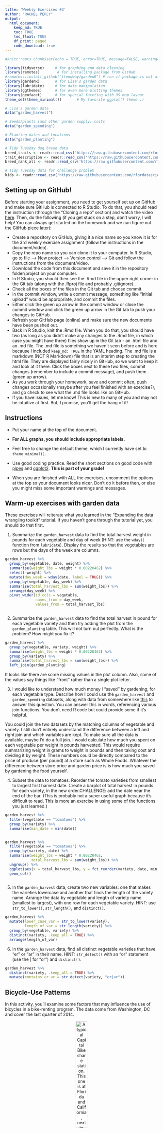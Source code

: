 ```yaml
---
title: 'Weekly Exercises #3'
author: "RACHEL PERCY"
output: 
  html_document:
    keep_md: TRUE
    toc: TRUE
    toc_float: TRUE
    df_print: paged
    code_download: true
---
```



```r
#knitr::opts_chunk$set(echo = TRUE, error=TRUE, message=FALSE, warning=FALSE)
```

```r
library(tidyverse)     # for graphing and data cleaning
library(remotes)        # for installing package from GitHub
#remotes::install_github("llendway/gardenR") # run if package is not already installed
library(gardenR)       # for Lisa's garden data
library(lubridate)     # for date manipulation
library(ggthemes)      # for even more plotting themes
library(geofacet)      # for special faceting with US map layout
theme_set(theme_minimal())       # My favorite ggplot() theme :)
```

```r
# Lisa's garden data
data("garden_harvest")

# Seeds/plants (and other garden supply) costs
data("garden_spending")

# Planting dates and locations
data("garden_planting")

# Tidy Tuesday dog breed data
breed_traits <- readr::read_csv('https://raw.githubusercontent.com/rfordatascience/tidytuesday/master/data/2022/2022-02-01/breed_traits.csv')
trait_description <- readr::read_csv('https://raw.githubusercontent.com/rfordatascience/tidytuesday/master/data/2022/2022-02-01/trait_description.csv')
breed_rank_all <- readr::read_csv('https://raw.githubusercontent.com/rfordatascience/tidytuesday/master/data/2022/2022-02-01/breed_rank.csv')

# Tidy Tuesday data for challenge problem
kids <- readr::read_csv('https://raw.githubusercontent.com/rfordatascience/tidytuesday/master/data/2020/2020-09-15/kids.csv')
```

## Setting up on GitHub!

Before starting your assignment, you need to get yourself set up on GitHub and make sure GitHub is connected to R Studio. To do that, you should read the instruction (through the "Cloning a repo" section) and watch the video [here](https://github.com/llendway/github_for_collaboration/blob/master/github_for_collaboration.md). Then, do the following (if you get stuck on a step, don't worry, I will help! You can always get started on the homework and we can figure out the GitHub piece later):

* Create a repository on GitHub, giving it a nice name so you know it is for the 3rd weekly exercise assignment (follow the instructions in the document/video).  
* Copy the repo name so you can clone it to your computer. In R Studio, go to file --> New project --> Version control --> Git and follow the instructions from the document/video.  
* Download the code from this document and save it in the repository folder/project on your computer.  
* In R Studio, you should then see the .Rmd file in the upper right corner in the Git tab (along with the .Rproj file and probably .gitignore).  
* Check all the boxes of the files in the Git tab and choose commit.  
* In the commit window, write a commit message, something like "Initial upload" would be appropriate, and commit the files.  
* Either click the green up arrow in the commit window or close the commit window and click the green up arrow in the Git tab to push your changes to GitHub.  
* Refresh your GitHub page (online) and make sure the new documents have been pushed out.  
* Back in R Studio, knit the .Rmd file. When you do that, you should have two (as long as you didn't make any changes to the .Rmd file, in which case you might have three) files show up in the Git tab - an .html file and an .md file. The .md file is something we haven't seen before and is here because I included `keep_md: TRUE` in the YAML heading. The .md file is a markdown (NOT R Markdown) file that is an interim step to creating the html file. They are displayed fairly nicely in GitHub, so we want to keep it and look at it there. Click the boxes next to these two files, commit changes (remember to include a commit message), and push them (green up arrow).  
* As you work through your homework, save and commit often, push changes occasionally (maybe after you feel finished with an exercise?), and go check to see what the .md file looks like on GitHub.  
* If you have issues, let me know! This is new to many of you and may not be intuitive at first. But, I promise, you'll get the hang of it! 



## Instructions 

* Put your name at the top of the document. 

* **For ALL graphs, you should include appropriate labels.** 

* Feel free to change the default theme, which I currently have set to `theme_minimal()`. 

* Use good coding practice. Read the short sections on good code with [pipes](https://style.tidyverse.org/pipes.html) and [ggplot2](https://style.tidyverse.org/ggplot2.html). **This is part of your grade!**

* When you are finished with ALL the exercises, uncomment the options at the top so your document looks nicer. Don't do it before then, or else you might miss some important warnings and messages.


## Warm-up exercises with garden data

These exercises will reiterate what you learned in the "Expanding the data wrangling toolkit" tutorial. If you haven't gone through the tutorial yet, you should do that first.

  1. Summarize the `garden_harvest` data to find the total harvest weight in pounds for each vegetable and day of week (HINT: use the `wday()` function from `lubridate`). Display the results so that the vegetables are rows but the days of the week are columns.

```r
garden_harvest %>% 
  group_by(vegetable, date, weight) %>%
  summarise(weight_lbs = weight * 0.00220462) %>% 
  select(-weight) %>% 
  mutate(day_week = wday(date, label = TRUE)) %>% 
  group_by(vegetable, day_week) %>% 
  summarise(total_harvest_lbs = sum(weight_lbs)) %>% 
  arrange(day_week) %>% 
  pivot_wider(id_cols = vegetable,
              names_from = day_week,
              values_from = total_harvest_lbs)
  

```

  2. Summarize the `garden_harvest` data to find the total harvest in pound for each vegetable variety and then try adding the plot from the `garden_planting` table. This will not turn out perfectly. What is the problem? How might you fix it?

```r
garden_harvest %>% 
  group_by(vegetable, variety, weight) %>% 
  summarise(weight_lbs = weight * 0.00220462) %>% 
  group_by(variety) %>% 
  summarise(total_harvest_lbs = sum(weight_lbs)) %>% 
  left_join(garden_planting)
```

It looks like there are some missing values in the plot column. Also, some of the values say things like "front" rather than a single plot letter.
 
 
  3. I would like to understand how much money I "saved" by gardening, for each vegetable type. Describe how I could use the `garden_harvest` and `garden_spending` datasets, along with data from somewhere like [this](https://products.wholefoodsmarket.com/search?sort=relevance&store=10542) to answer this question. You can answer this in words, referencing various join functions. You don't need R code but could provide some if it's helpful.
  
You could join the two datasets by the matching columns of vegetable and variety. I still don't entirely understand the difference between a left and right join and which variables are kept. To make sure all the data is available, maybe I'd do a full join. I would calculate how much you spent on each vegetable per weight in pounds harvested. This would require summarizing weight in grams to weight in pounds and then taking cost and dividing it by weight. These numbers could be directly compared to the price of produce (per pound) at a store such as Whole Foods. Whatever the difference between store price and garden price is is how much you saved by gardening the food yourself.
  

  4. Subset the data to tomatoes. Reorder the tomato varieties from smallest to largest first harvest date. Create a barplot of total harvest in pounds for each variety, in the new order.CHALLENGE: add the date near the end of the bar. (This is probably not a super useful graph because it's difficult to read. This is more an exercise in using some of the functions you just learned.)

```r
garden_harvest %>% 
  filter(vegetable == "tomatoes") %>% 
  group_by(variety) %>% 
  summarise(min_date = min(date)) 
  

garden_harvest %>% 
  filter(vegetable == "tomatoes") %>% 
  group_by(variety, date) %>% 
  summarise(weight_lbs = weight * 0.00220462,
            total_harvest_lbs = sum(weight_lbs)) %>% 
  ungroup() %>% 
  ggplot(aes(x = total_harvest_lbs, y = fct_reorder(variety, date, min, .desc = TRUE))) +
  geom_col()
  
```

  5. In the `garden_harvest` data, create two new variables: one that makes the varieties lowercase and another that finds the length of the variety name. Arrange the data by vegetable and length of variety name (smallest to largest), with one row for each vegetable variety. HINT: use `str_to_lower()`, `str_length()`, and `distinct()`.
  
```r
garden_harvest %>% 
  mutate(lower_case_var = str_to_lower(variety),
         length_of_var = str_length(variety)) %>% 
  group_by(vegetable, variety) %>% 
  distinct(variety, .keep_all = TRUE) %>% 
  arrange(length_of_var)
```

  6. In the `garden_harvest` data, find all distinct vegetable varieties that have "er" or "ar" in their name. HINT: `str_detect()` with an "or" statement (use the | for "or") and `distinct()`.

```r
garden_harvest %>% 
  distinct(variety, .keep_all = TRUE) %>% 
  mutate(contains_er_ar = str_detect(variety, "er|ar"))
```


## Bicycle-Use Patterns

In this activity, you'll examine some factors that may influence the use of bicycles in a bike-renting program.  The data come from Washington, DC and cover the last quarter of 2014.

<center>

![A typical Capital Bikeshare station. This one is at Florida and California, next to Pleasant Pops.](https://www.macalester.edu/~dshuman1/data/112/bike_station.jpg){width="30%"}


![One of the vans used to redistribute bicycles to different stations.](https://www.macalester.edu/~dshuman1/data/112/bike_van.jpg){width="30%"}

</center>

Two data tables are available:

- `Trips` contains records of individual rentals
- `Stations` gives the locations of the bike rental stations

Here is the code to read in the data. We do this a little differently than usual, which is why it is included here rather than at the top of this file. To avoid repeatedly re-reading the files, start the data import chunk with `{r cache = TRUE}` rather than the usual `{r}`.

```r
data_site <- 
  "https://www.macalester.edu/~dshuman1/data/112/2014-Q4-Trips-History-Data.rds" 
Trips <- readRDS(gzcon(url(data_site)))
Stations<-read_csv("http://www.macalester.edu/~dshuman1/data/112/DC-Stations.csv")
```

**NOTE:** The `Trips` data table is a random subset of 10,000 trips from the full quarterly data. Start with this small data table to develop your analysis commands. **When you have this working well, you should access the full data set of more than 600,000 events by removing `-Small` from the name of the `data_site`.**

### Temporal patterns

It's natural to expect that bikes are rented more at some times of day, some days of the week, some months of the year than others. The variable `sdate` gives the time (including the date) that the rental started. Make the following plots and interpret them:

  7. A density plot, which is a smoothed out histogram, of the events versus `sdate`. Use `geom_density()`. 
  
```r
Trips %>% 
  ggplot(aes(x = sdate)) +
  geom_density(fill = "violet") +
  labs(x = "", y = "", title = "Density of Bike Ridership Over Time of Year") +
  theme(axis.text.y = element_blank())
```
  
  8. A density plot of the events versus time of day.  You can use `mutate()` with `lubridate`'s  `hour()` and `minute()` functions to extract the hour of the day and minute within the hour from `sdate`. Hint: A minute is 1/60 of an hour, so create a variable where 3:30 is 3.5 and 3:45 is 3.75.
  
```r
Trips %>% 
  mutate(hr_day = hour(sdate),
         min_day = ((minute(sdate))/60),
         hr_min = hr_day + min_day) %>% 
  ggplot(aes(x = hr_min)) +
  geom_density(fill = "violet") + 
  labs(x = "", y = "", title = "Density of Bike Ridership Over Time of Day") +
  theme(axis.text.y = element_blank())
```
  
  9. A bar graph of the events versus day of the week. Put day on the y-axis.
  
```r
Trips %>% 
  mutate(day_of_week = wday(sdate, label = TRUE)) %>% 
  ggplot(aes(y = fct_rev(day_of_week))) +
  geom_bar(fill = "violet") +
  labs(x = "", y = "", title = "Total Bike Ridership Over the Week")
```
  
  10. Facet your graph from exercise 8. by day of the week. Is there a pattern?
  
```r
Trips %>% 
  mutate(hr_day = hour(sdate),
         min_day = ((minute(sdate))/60),
         hr_min = hr_day + min_day,
         day_of_week = wday(sdate, label = TRUE)) %>% 
  ggplot(aes(x = hr_min)) +
  geom_density(fill = "violet") +
  facet_wrap(~ day_of_week) +
  labs(x = "Time of Day", y = "", title = "Density of Bike Ridership During the Day for Different Days of the Week")
```

Yes, it looks like on weekdays there are two peaks in bike ridership. These peaks correspond with rush hour to and from work. On the weekends, there is only one peak and that is mostly in the afternoon. Perhaps people are enjoying sleeping in on the weekends and that is why we don't see bike ridership peak in the mornings on weekends. 
  
  
The variable `client` describes whether the renter is a regular user (level `Registered`) or has not joined the bike-rental organization (`Causal`). The next set of exercises investigate whether these two different categories of users show different rental behavior and how `client` interacts with the patterns you found in the previous exercises. 

  11. Change the graph from exercise 10 to set the `fill` aesthetic for `geom_density()` to the `client` variable. You should also set `alpha = .5` for transparency and `color=NA` to suppress the outline of the density function.
  
```r
Trips %>% 
  mutate(hr_day = hour(sdate),
         min_day = ((minute(sdate))/60),
         hr_min = hr_day + min_day,
         day_of_week = wday(sdate, label = TRUE)) %>% 
  ggplot(aes(x = hr_min)) +
  geom_density(mapping = aes(fill = client), 
               alpha = 0.5, 
               color = NA) +
  facet_wrap(~ day_of_week)
```

  12. Change the previous graph by adding the argument `position = position_stack()` to `geom_density()`. In your opinion, is this better or worse in terms of telling a story? What are the advantages/disadvantages of each?
  
```r
Trips %>% 
  mutate(hr_day = hour(sdate),
         min_day = ((minute(sdate))/60),
         hr_min = hr_day + min_day,
         day_of_week = wday(sdate, label = TRUE)) %>% 
  ggplot(aes(x = hr_min)) +
  geom_density(mapping = aes(fill = client), 
               alpha = 0.5, 
               color = NA, 
               position = position_stack()) +
  facet_wrap(~ day_of_week)
```
  
I prefer the non-stack positioning. One advantage is that you can see better when casual riders and registered riders are overlapping. This is helpful if you want to know the patterns of each client. One disadvantage is that the overlapping of colors can make the graph a bit harder to read. One advantage of the stacked graphs is that it is easier to tell what proportion of riders at a certain time are casual versus registered. A disadvantage is that it's hard to tell when the proportion of casual versus registered riders is the same. 
  
  
  13. In this graph, go back to using the regular density plot (without `position = position_stack()`). Add a new variable to the dataset called `weekend` which will be "weekend" if the day is Saturday or Sunday and  "weekday" otherwise (HINT: use the `ifelse()` function and the `wday()` function from `lubridate`). Then, update the graph from the previous problem by faceting on the new `weekend` variable. 
  
```r
Trips %>% 
  mutate(hr_day = hour(sdate),
         min_day = ((minute(sdate))/60),
         hr_min = hr_day + min_day,
         day_of_week = wday(sdate),
         weekend = ifelse(day_of_week == 1 | day_of_week == 7, "weekend", "weekday")) %>% 
  ggplot(aes(x = hr_min)) +
  geom_density(mapping = aes(fill = client), 
               alpha = 0.5, 
               color = NA) +
  facet_wrap(~ weekend)
  
```
  
  14. Change the graph from the previous problem to facet on `client` and fill with `weekday`. What information does this graph tell you that the previous didn't? Is one graph better than the other?
  
```r
Trips %>% 
  mutate(hr_day = hour(sdate),
         min_day = ((minute(sdate))/60),
         hr_min = hr_day + min_day,
         day_of_week = wday(sdate),
         weekend = ifelse(day_of_week == 1 | day_of_week == 7, "weekend", "weekday")) %>% 
  ggplot(aes(x = hr_min)) +
  geom_density(mapping = aes(fill = weekend), 
               alpha = 0.5, 
               color = NA) +
  facet_wrap(~ client)
```
  
This graph is useful if your main focus in understanding how casual versus registered riders differ in their weekday versus weekend bike usage. The big takeaways from this graph is that casual riders use bikes during mid-day regardless if it is a weekday or a weekend. That would help an organization know how to best cater to the casual ridership, such as ensuring that any broken bikes are fixed by around 10 am. Personally, I prefer the graphs faceted by weekday/weekend because it is easier to see total ridership for a time of day.   
  
### Spatial patterns

  15. Use the latitude and longitude variables in `Stations` to make a visualization of the total number of departures from each station in the `Trips` data. Use either color or size to show the variation in number of departures. We will improve this plot next week when we learn about maps!
  
```r
Trips %>% 
  group_by(sstation) %>% 
  summarise(trips_from_station = n()) %>% 
  left_join(Stations,
            by = c("sstation" = "name")) %>% 
  ggplot(aes(x = lat, 
             y = long, 
             color = trips_from_station)) +
  geom_point()
  
```
  
  16. Only 14.4% of the trips in our data are carried out by casual users. Create a plot that shows which area(s) have stations with a much higher percentage of departures by casual users. What patterns do you notice? (Again, we'll improve this next week when we learn about maps).
  
```r
Trips %>% 
  group_by(sstation, client) %>% 
  summarise(trips_from_station = n()) %>% 
  group_by(sstation) %>% 
  mutate(rider_percentage = trips_from_station/sum(trips_from_station)) %>%
  left_join(Stations,
            by = c("sstation" = "name")) %>% 
  ggplot(aes(x = lat, y = long, color = rider_percentage)) +
  geom_point()
```
  
**DID YOU REMEMBER TO GO BACK AND CHANGE THIS SET OF EXERCISES TO THE LARGER DATASET? IF NOT, DO THAT NOW.**

## Dogs!

In this section, we'll use the data from 2022-02-01 Tidy Tuesday. If you didn't use that data or need a little refresher on it, see the [website](https://github.com/rfordatascience/tidytuesday/blob/master/data/2022/2022-02-01/readme.md).

  17. The final product of this exercise will be a graph that has breed on the y-axis and the sum of the numeric ratings in the `breed_traits` dataset on the x-axis, with a dot for each rating. First, create a new dataset called `breed_traits_total` that has two variables -- `Breed` and `total_rating`. The `total_rating` variable is the sum of the numeric ratings in the `breed_traits` dataset (we'll use this dataset again in the next problem). Then, create the graph just described. Omit Breeds with a `total_rating` of 0 and order the Breeds from highest to lowest ranked. You may want to adjust the `fig.height` and `fig.width` arguments inside the code chunk options (eg. `{r, fig.height=8, fig.width=4}`) so you can see things more clearly - check this after you knit the file to assure it looks like what you expected.

```r
breed_traits_total <- breed_traits %>% 
  select(-`Coat Type`, -`Coat Length`) %>% 
  group_by(Breed) %>% 
  pivot_longer(!Breed,
               names_to = "traits",
               values_to = "rating") %>% 
  group_by(Breed) %>% 
  summarise(total_rating = sum(rating)) 


breed_traits_total %>% 
  filter(total_rating > 0) %>% 
  ggplot(aes(x = total_rating, y = fct_reorder(Breed, total_rating))) +
  geom_point()

```

  18. The final product of this exercise will be a graph with the top-20 dogs in total ratings (from previous problem) on the y-axis, year on the x-axis, and points colored by each breed's ranking for that year (from the `breed_rank_all` dataset). The points within each breed will be connected by a line, and the breeds should be arranged from the highest median rank to lowest median rank ("highest" is actually the smallest numer, eg. 1 = best). After you're finished, think of AT LEAST one thing you could you do to make this graph better. HINTS: 1. Start with the `breed_rank_all` dataset and pivot it so year is a variable. 2. Use the `separate()` function to get year alone, and there's an extra argument in that function that can make it numeric. 3. For both datasets used, you'll need to `str_squish()` Breed before joining. 
  
```r
breed_rank_all %>% 
  pivot_longer(cols = starts_with("20"),
               names_to = "year",
               values_to = "total_ranking") %>% 
  separate(year, into = c("year", "rank"), convert = TRUE) %>% 
  mutate(breed_str = str_squish(Breed)) %>% 
  inner_join(breed_traits_total %>%
               mutate(breed_str = str_squish(Breed)) %>% 
               slice_max(n = 20, order_by = total_rating),
             by = "breed_str") %>% 
  ggplot(aes(x = year, y = fct_rev(fct_reorder(breed_str, total_ranking, median)), color = total_ranking)) +
  geom_point() +
  geom_line() +
  labs(x = "",
       y = "",
       title = "Top 20 Dog Breeds by Total Ranking")

```
One thing that could make this graph more easily readible is if the color scale had a wider spectrum so that you could distinguish different rankings more easily.   
  
  
  19. Create your own! Requirements: use a `join` or `pivot` function (or both, if you'd like), a `str_XXX()` function, and a `fct_XXX()` function to create a graph using any of the dog datasets. One suggestion is to try to improve the graph you created for the Tidy Tuesday assignment. If you want an extra challenge, find a way to use the dog images in the `breed_rank_all` file - check out the `ggimage` library and [this resource](https://wilkelab.org/ggtext/) for putting images as labels.
  

  
```r
breed_final <- breed_rank_all %>% 
  select(Breed, `2020 Rank`) %>% 
  inner_join(breed_traits ,
            by = "Breed") %>% 
  select(Breed, `2020 Rank`, `Openness To Strangers`) %>% 
  mutate(breed_length = str_length(Breed))

breed_final %>% 
  ggplot(aes(x =  breed_length, y = `2020 Rank`, color = `Openness To Strangers`)) +
  geom_point() +
  geom_jitter() +
  geom_smooth(method = lm)
```
  
It appears that the 2020 ranking is, contrary to popular belief, not dependent on length of the breed name and rating of openness to strangers. Who woulda thought?? :)
  
## GitHub link

  20. Below, provide a link to your GitHub page with this set of Weekly Exercises. Specifically, if the name of the file is 03_exercises.Rmd, provide a link to the 03_exercises.md file, which is the one that will be most readable on GitHub.
  
<https://github.com/rachelpercy/2022_02_exercise_3>

## Challenge problem! 

This problem uses the data from the Tidy Tuesday competition this week, `kids`. If you need to refresh your memory on the data, read about it [here](https://github.com/rfordatascience/tidytuesday/blob/master/data/2020/2020-09-15/readme.md). 

  21. In this exercise, you are going to try to replicate the graph below, created by Georgios Karamanis. I'm sure you can find the exact code on GitHub somewhere, but **DON'T DO THAT!** You will only be graded for putting an effort into this problem. So, give it a try and see how far you can get without doing too much googling. HINT: use `facet_geo()`. The graphic won't load below since it came from a location on my computer. So, you'll have to reference the original html on the moodle page to see it.
  

```r
#![](kids_data_karamanis.jpeg)
# not supposed to be in code chunk. move out later.
```

**DID YOU REMEMBER TO UNCOMMENT THE OPTIONS AT THE TOP?**
